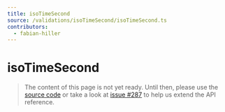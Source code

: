 ```yaml
---
title: isoTimeSecond
source: /validations/isoTimeSecond/isoTimeSecond.ts
contributors:
  - fabian-hiller
---
```


# isoTimeSecond

> The content of this page is not yet ready. Until then, please use the [source code](https://github.com/fabian-hiller/valibot/blob/main/library/src/validations/isoTimeSecond/isoTimeSecond.ts) or take a look at [issue #287](https://github.com/fabian-hiller/valibot/issues/287) to help us extend the API reference.
